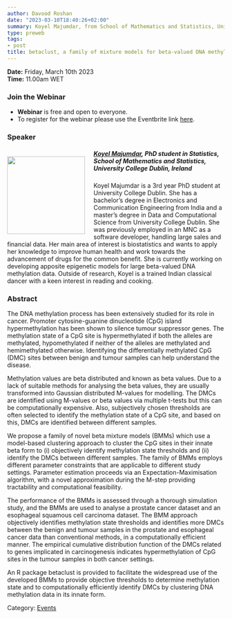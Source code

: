 ```yaml
---
author: Davood Roshan
date: "2023-03-10T18:40:26+02:00"
summary: Koyel Majumdar, from School of Mathematics and Statistics, University College Dublin, Ireland will talk about a family of novel beta mixture models with application in DNA methylation process.
type: preweb
tags:
- post
title: betaclust, a family of mixture models for beta-valued DNA methylation data
---
```

**Date:** Friday, March 10th 2023 <br>
**Time:** 11.00am WET <br>

### Join the Webinar

  - **Webinar** is free and open to everyone. 
  - To register for the webinar please use the Eventbrite link [here](https://www.eventbrite.ie/e/y-isa-online-workshop-on-statistics-in-medicine-tickets-545951665127).


### Speaker

##### <img src="/webinars/posts/image/pic_Koyel_Majumdar.png" width="180px" height="180px" align="left" style="margin:15px 20px 0px 0px"><a name="Rafael"></a> [Koyel Majumdar](https://www.linkedin.com/in/koyel-majumdar-0b261b154/?originalSubdomain=ie), PhD student in Statistics, School of Mathematics and Statistics, University College Dublin, Ireland

Koyel Majumdar is a 3rd year PhD student at University College Dublin. She has a bachelor's degree in Electronics and Communication Engineering from India and a master's degree in Data and Computational Science from University College Dublin. She was previously employed in an MNC as a software developer, handling large sales and financial data. Her main area of interest is biostatistics and wants to apply her knowledge to improve human health and work towards the advancement of drugs for the common benefit. She is currently working on developing apposite epigenetic models for large beta-valued DNA methylation data. Outside of research, Koyel is a trained Indian classical dancer with a keen interest in reading and cooking.


### Abstract

The DNA methylation process has been extensively studied for its role in cancer. Promoter cytosine-guanine dinucleotide (CpG) island hypermethylation has been shown to silence tumour suppressor genes. The methylation state of a CpG site is hypermethylated if both the alleles are methylated, hypomethylated if neither of the alleles are methylated and hemimethylated otherwise. Identifying the differentially methylated CpG (DMC) sites between benign and tumour samples can help understand the disease. 

Methylation values are beta distributed and known as beta values. Due to a lack of suitable methods for analysing the beta values, they are usually transformed into Gaussian distributed M-values for modelling. The DMCs are identified using M-values or beta values via multiple t-tests but this can be computationally expensive. Also, subjectively chosen thresholds are often selected to identify the methylation state of a CpG site, and based on this, DMCs are identified between different samples.

We propose a family of novel beta mixture models (BMMs) which use a model-based clustering approach to cluster the CpG sites in their innate beta form to (i) objectively identify methylation state thresholds and (ii) identify the DMCs between different samples. The family of BMMs employs different parameter constraints that are applicable to different study settings. Parameter estimation proceeds via an Expectation-Maximisation algorithm, with a novel approximation during the M-step providing tractability and computational feasibility.

The performance of the BMMs is assessed through a thorough simulation study, and the BMMs are used to analyse a prostate cancer dataset and an esophageal squamous cell carcinoma dataset. The BMM approach objectively identifies methylation state thresholds and identifies more DMCs between the benign and tumour samples in the prostate and esophageal cancer data than conventional methods, in a computationally efficient manner. The empirical cumulative distribution function of the DMCs related to genes implicated in carcinogenesis indicates hypermethylation of CpG sites in the tumour samples in both cancer settings.

An R package betaclust is provided to facilitate the widespread use of the developed BMMs to provide objective thresholds to determine methylation state and to computationally efficiently identify DMCs by clustering DNA methylation data in its innate form.


Category: [<u>Events</u>](/events/posts/2023-03-10-webinar_statsmedicine/)
